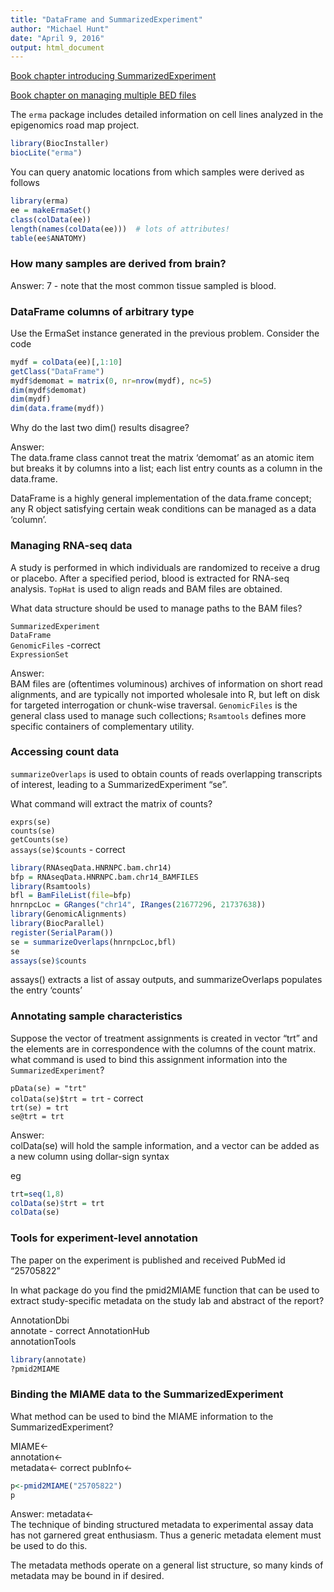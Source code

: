 ```yaml
---
title: "DataFrame and SummarizedExperiment"
author: "Michael Hunt"
date: "April 9, 2016"
output: html_document
---
```


[Book chapter introducing SummarizedExperiment](http://genomicsclass.github.io//book/pages/bioc1_summex.html)  

[Book chapter on managing multiple BED files](http://genomicsclass.github.io//book/pages/bioc1_multibed.html)

The `erma` package includes detailed information on cell lines analyzed in the epigenomics road map project. 

```r
library(BiocInstaller)
biocLite("erma")
```
You can query anatomic locations from which samples were derived as follows

```r
library(erma)
ee = makeErmaSet()
class(colData(ee))
length(names(colData(ee)))  # lots of attributes!
table(ee$ANATOMY)
```
### How many samples are derived from brain?  
Answer: 7  - note that the most common tissue sampled is blood.

### DataFrame columns of arbitrary type

Use the ErmaSet instance generated in the previous problem. Consider the code

```r
mydf = colData(ee)[,1:10]
getClass("DataFrame")
mydf$demomat = matrix(0, nr=nrow(mydf), nc=5)
dim(mydf$demomat)
dim(mydf)
dim(data.frame(mydf))
```

Why do the last two dim() results disagree?

Answer:  
The data.frame class cannot treat the matrix 'demomat' as an atomic item but breaks it by columns into a list; each list entry counts as a column in the data.frame.  

DataFrame is a highly general implementation of the data.frame concept; any R object satisfying certain weak conditions can be managed as a data 'column'.  

### Managing RNA-seq data  

A study is performed in which individuals are randomized to receive a drug or placebo. After a specified period, blood is extracted for RNA-seq analysis. `TopHat` is used to align reads and BAM files are obtained.

What data structure should be used to manage paths to the BAM files?

`SummarizedExperiment`   
`DataFrame`  
`GenomicFiles` -correct  
`ExpressionSet`  

Answer:  
BAM files are (oftentimes voluminous) archives of information on short read alignments, and are typically not imported wholesale into R, but left on disk for targeted interrogation or chunk-wise traversal. `GenomicFiles` is the general class used to manage such collections; `Rsamtools` defines more specific containers of complementary utility.

### Accessing count data   

`summarizeOverlaps` is used to obtain counts of reads overlapping transcripts of interest, leading to a SummarizedExperiment "se".

What command will extract the matrix of counts?

`exprs(se)`  
`counts(se)`  
`getCounts(se)`  
`assays(se)$counts` - correct

```r
library(RNAseqData.HNRNPC.bam.chr14)
bfp = RNAseqData.HNRNPC.bam.chr14_BAMFILES
library(Rsamtools)
bfl = BamFileList(file=bfp)
hnrnpcLoc = GRanges("chr14", IRanges(21677296, 21737638))
library(GenomicAlignments)
library(BiocParallel)
register(SerialParam())
se = summarizeOverlaps(hnrnpcLoc,bfl)
se
assays(se)$counts
```

assays() extracts a list of assay outputs, and summarizeOverlaps populates the entry 'counts'  

### Annotating sample characteristics

Suppose the vector of treatment assignments is created in vector "trt" and the elements are in correspondence with the columns of the count matrix. what command is used to bind this assignment information into the `SummarizedExperiment`?

`pData(se) = "trt"`    
`colData(se)$trt = trt` - correct   
`trt(se) = trt`  
`se@trt = trt`  
 
Answer:  
colData(se) will hold the sample information, and a vector can be added as a new column using dollar-sign syntax

eg

```r
trt=seq(1,8)
colData(se)$trt = trt
colData(se)
```

### Tools for experiment-level annotation

The paper on the experiment is published and received PubMed id "25705822"

In what package do you find the pmid2MIAME function that can be used to extract study-specific metadata on the study lab and abstract of the report?

AnnotationDbi  
annotate  - correct
AnnotationHub  
annotationTools

```r
library(annotate)
?pmid2MIAME
```

### Binding the MIAME data to the SummarizedExperiment  

What method can be used to bind the MIAME information to the SummarizedExperiment?

MIAME<-  
annotation<-  
metadata<-  correct
pubInfo<-

```r
p<-pmid2MIAME("25705822")
p
```
Answer: metadata<-  
The technique of binding structured metadata to experimental assay data has not garnered great enthusiasm. Thus a generic metadata element must be used to do this.

The metadata methods operate on a general list structure, so many kinds of metadata may be bound in if desired.

